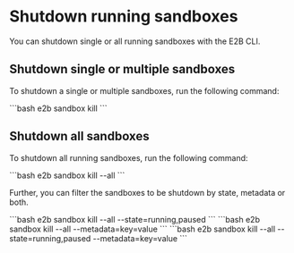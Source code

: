 # Shutdown running sandboxes

You can shutdown single or all running sandboxes with the E2B CLI.

## Shutdown single or multiple sandboxes

To shutdown a single or multiple sandboxes, run the following command:

<CodeGroup isTerminalCommand>
```bash
e2b sandbox kill <sandbox-id1> <sandbox-id2> <sandbox-id3>
```
</CodeGroup>

## Shutdown all sandboxes

To shutdown all running sandboxes, run the following command:

<CodeGroup isTerminalCommand>
```bash
e2b sandbox kill --all
```
</CodeGroup>

Further, you can filter the sandboxes to be shutdown by state, metadata or both.

<CodeGroup isTerminalCommand>
```bash
e2b sandbox kill --all --state=running,paused
```
</CodeGroup>

<CodeGroup isTerminalCommand>
```bash
e2b sandbox kill --all --metadata=key=value
```
</CodeGroup>

<CodeGroup isTerminalCommand>
```bash
e2b sandbox kill --all --state=running,paused --metadata=key=value
```
</CodeGroup>
